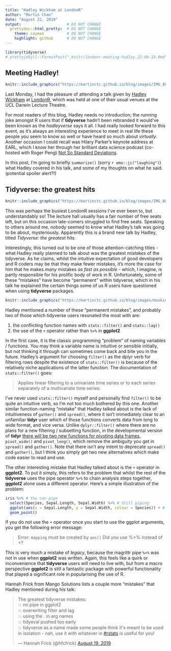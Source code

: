 ```yaml
---
title: "Hadley Wickham at LondonR"
author: "Martin Chan"
date: "August 22, 2019"
output:                    # DO NOT CHANGE
  prettydoc::html_pretty:  # DO NOT CHANGE
    theme: cayman          # DO NOT CHANGE
    highlight: github      # DO NOT CHANGE
---
```


```r
library(tidyverse)
# prettyjekyll::FormatPost("_knitr/londonr-meeting-hadley_22-08-19.Rmd")
```

## Meeting Hadley! 

```r
knitr::include_graphics("https://martinctc.github.io/blog/images/IMG_8041.jpg")
```

Last Monday, I had the pleasure of attending a talk given by [Hadley Wickham](http://hadley.nz/) at [LondonR](https://www.londonr.org/), which was held at one of their usual venues at the UCL Darwin Lecture Theatre.

For most readers of this blog, Hadley needs no introduction; the running joke amongst R users that if **tidyverse** hadn’t been rebranded it would’ve been known as the *hadleyverse* says it all. I had really looked forward to this event, as it’s always an interesting experience to meet in real life these people you seem to know so well or have heard so much about *virtually*. Another occasion I could recall was Hilary Parker's keynote address at EARL, which I know her through her brilliant data science podcast (co-hosted with Roger Peng) [Not So Standard Deviations](http://nssdeviations.com/).

In this post, I’m going to briefly `summarize()` (sorry `r emo::ji("laughing")`) what Hadley covered in his talk, and some of my thoughts on what he said. (potential spoiler alert?!)

## Tidyverse: the greatest hits

```r
knitr::include_graphics("https://martinctc.github.io/blog/images/IMG_8039.jpg")
```

This was perhaps the busiest LondonR sessions I’ve ever been to, but understandably so! The lecture hall usually has a fair number of free seats left, but on this occasion late-comers struggled to find free seats. Speaking to others around me, nobody seemed to know what Hadley’s talk was going to be about, mysteriously. Apparently this is a brand new talk by Hadley, titled _Tidyverse: the greatest hits_.

Interestingly, this turned out to be one of those attention-catching titles - what Hadley really planned to talk about was the greatest _mistakes_ of the tidyverse. As he claims, whilst the intuitive expectation of good developers and R coders may be that they make fewer mistakes, it’s more the case for him that he makes _many_ mistakes _as fast as possible_ - which, I imagine, is partly responsible for his prolific body of work in R. Unfortunately, some of these "mistakes" have become "permanent" within tidyverse, which in his talk he explained the certain things some of us R users have questioned when using **tidyverse** packages.

```r
knitr::include_graphics("https://martinctc.github.io/blog/images/masking-filter-lag.PNG")
```

Hadley mentioned a number of these "permanent mistakes", and probably two of those which tidyverse users resonated the most with are:

1. the conflicting function names with `stats::filter()` and `stats::lag()`
2. the use of the `+` operator rather than `%>%` in **ggplot2**

In the first case, it is the classic programming "problem" of naming variables / functions. You may think a variable name is intuitive or sensible initially, but not thinking it through can sometimes come back and bite you in the future. Hadley's argument for choosing `filter()` as the dplyr verb for filtering rows despite the existence of `stats::filter()` is because of the relatively niche applications of the latter function. The documentation of `stats::filter()` goes:

> Applies linear filtering to a univariate time series or to each series separately of a multivariate time series.

I've never used `stats::filter()` myself and personally find `filter()` to be quite an intuitive verb, so I'm not too much bothered by this one. Another similar function-naming "mistake" that Hadley talked about is the lack of intuitiveness of `gather()` and `spread()`, where it isn't immediately clear to an unfamiliar **tidyr** user which of those functions converts data from long to wide format, and vice versa. Unlike `dplyr::filter()` where there are no plans for a new filtering / subsetting function, in the developmental version of **tidyr** [there will be two new functions for pivoting data frames](https://www.r-bloggers.com/pivoting-data-frames-just-got-easier-thanks-to-pivot_wide-and-pivot_long/), `pivot_wide()` and `pivot_long()`, which remove the ambiguity you get in `spread()` and `gather()`. Note that there isn't any intent to deprecate `spread()` and `gather()`, but I think you simply get two new alternatives which make code easier to read and use.

The other interesting mistake that Hadley talked about is the `+` operator in **ggplot2**. To put it simply, this refers to the problem that whilst the rest of the **tidyverse** uses the pipe operator `%>%` to chain analysis steps together, **ggplot2** alone uses a different operator. Here's a simple illustration of the problem:

```r
iris %>% # You can pipe
  select(Species, Sepal.Length, Sepal.Width) %>% # Still piping
  ggplot(aes(x = Sepal.Length, y = Sepal.Width, colour = Species)) + # You cannot use pipe here
  geom_point()
```

If you do not use the `+` operator once you start to use the ggplot arguments, you get the following error message:

> Error: `mapping` must be created by `aes()` Did you use %>% instead of +?

This is very much a mistake of _legacy_, because the magrittr pipe `%>%` was not in use when **ggplot2** was written. Again, this feels like a quirk or inconvenience that **tidyverse** users will need to live with, but from a macro perspective **ggplot2** is still a fantastic package with powerful functionality that played a significant role in popularising the use of R.

Hannah Frick from Mango Solutions lists a couple more "mistakes" that Hadley mentioned during his talk:

<blockquote class="twitter-tweet"><p lang="en" dir="ltr">The greatest tidyverse mistakes:<br>💥 no pipe in ggplot2<br>💥 overwriting filter and lag<br>💥 using the . in arg names<br>💥 tidyeval pushed too early<br>💥 tidyverse as a name made some people think it&#39;s meant to be used in isolation - nah, use it with whatever in <a href="https://twitter.com/hashtag/rstats?src=hash&amp;ref_src=twsrc%5Etfw">#rstats</a> is useful for you!</p>&mdash; Hannah Frick (@hfcfrick) <a href="https://twitter.com/hfcfrick/status/1163519190067793928?ref_src=twsrc%5Etfw">August 19, 2019</a></blockquote> <script async src="https://platform.twitter.com/widgets.js" charset="utf-8"></script>

